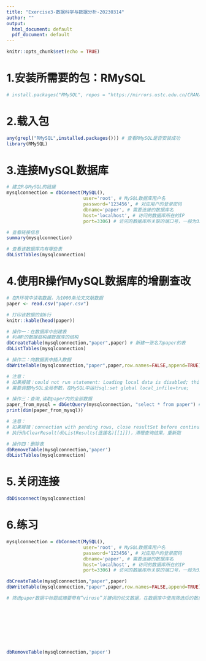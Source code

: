 ```yaml
---
title: "Exercise3-数据科学与数据分析-20230314"
author: ""
output:
  html_document: default
  pdf_document: default
---
```


```r
knitr::opts_chunk$set(echo = TRUE)
```

# 1.安装所需要的包：RMySQL

```r
# install.packages("RMySQL", repos = "https://mirrors.ustc.edu.cn/CRAN/")
```

# 2.载入包

```r
any(grepl("RMySQL",installed.packages())) # 查看RMySQL是否安装成功
library(RMySQL)
```

# 3.连接MySQL数据库

```r
# 建立R与MySQL的链接
mysqlconnection = dbConnect(MySQL(), 
                            user='root', # MySQL数据库用户名
                            password='123456', # 对应用户的登录密码
                            dbname='paper', # 需要连接的数据库名
                            host='localhost', # 访问的数据库所在的IP
                            port=3306) # 访问的数据库所关联的端口号，一般为3306

# 查看链接信息
summary(mysqlconnection)

# 查看该数据库内有哪些表
dbListTables(mysqlconnection)
```

# 4.使用R操作MySQL数据库的增删查改

```r
# 在R环境中读取数据，为1000条论文文献数据
paper <- read.csv("paper.csv")

# 打印该数据的前6行
knitr::kable(head(paper))

# 操作一：在数据库中创建表
# 利用R的数据框构建数据库的结构
dbCreateTable(mysqlconnection,"paper",paper) # 新建一张名为paper的表
dbListTables(mysqlconnection)

# 操作二：向数据表中插入数据
dbWriteTable(mysqlconnection,"paper",paper,row.names=FALSE,append=TRUE)

# 注意：
# 如果报错：could not run statement: Loading local data is disabled; this must be enabled on both the client and server sides
# 需要调整MySQL全局参数，在MySQL中运行sql:set global local_infile=true;

# 操作三：查询,读取paper内的全部数据
paper_from_mysql = dbGetQuery(mysqlconnection, "select * from paper") # 在双引号内写SQL查询式
print(dim(paper_from_mysql))

# 注意：
# 如果报错：connection with pending rows, close resultSet before continuing
# 执行dbClearResult(dbListResults(连接名)[[1]])，清理查询结果，重新跑

# 操作四：删除表
dbRemoveTable(mysqlconnection,'paper')
dbListTables(mysqlconnection)
```

# 5.关闭连接

```r
dbDisconnect(mysqlconnection)
```

# 6.练习

```r
mysqlconnection = dbConnect(MySQL(), 
                            user='root', # MySQL数据库用户名
                            password='123456', # 对应用户的登录密码
                            dbname='paper', # 需要连接的数据库名
                            host='localhost', # 访问的数据库所在的IP
                            port=3306) # 访问的数据库所关联的端口号，一般为3306

dbCreateTable(mysqlconnection,"paper",paper)
dbWriteTable(mysqlconnection,"paper",paper,row.names=FALSE,append=TRUE)

# 筛选paper数据中标题或摘要带有“viruse”关键词的论文数据，在数据库中使用筛选后的数据创建一张新表，新表的名称为paper_viruse，并打印这张表的行数（样本数），以及前6行。









dbRemoveTable(mysqlconnection,'paper')
```


